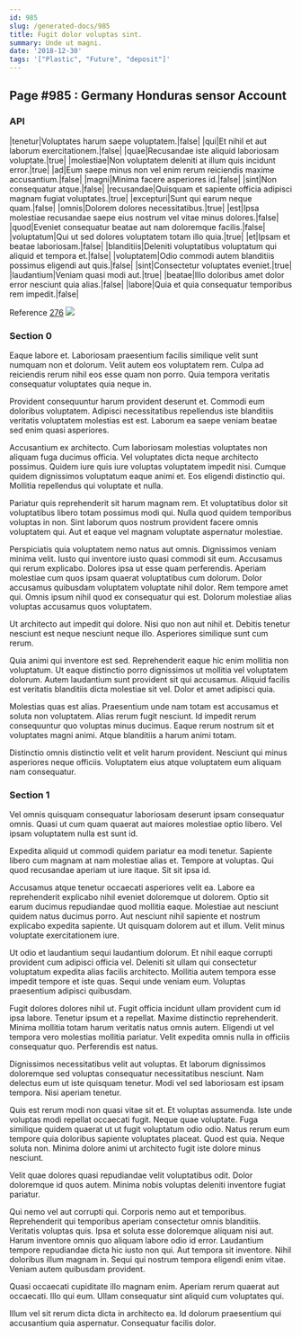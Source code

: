 ```yaml
---
id: 985
slug: /generated-docs/985
title: Fugit dolor voluptas sint.
summary: Unde ut magni.
date: '2018-12-30'
tags: '["Plastic", "Future", "deposit"]'
---
```


## Page #985 : Germany Honduras sensor Account
### API

|tenetur|Voluptates harum saepe voluptatem.|false|
|qui|Et nihil et aut laborum exercitationem.|false|
|quae|Recusandae iste aliquid laboriosam voluptate.|true|
|molestiae|Non voluptatem deleniti at illum quis incidunt error.|true|
|ad|Eum saepe minus non vel enim rerum reiciendis maxime accusantium.|false|
|magni|Minima facere asperiores id.|false|
|sint|Non consequatur atque.|false|
|recusandae|Quisquam et sapiente officia adipisci magnam fugiat voluptates.|true|
|excepturi|Sunt qui earum neque quam.|false|
|omnis|Dolorem dolores necessitatibus.|true|
|est|Ipsa molestiae recusandae saepe eius nostrum vel vitae minus dolores.|false|
|quod|Eveniet consequatur beatae aut nam doloremque facilis.|false|
|voluptatum|Qui ut sed dolores voluptatem totam illo quia.|true|
|et|Ipsam et beatae laboriosam.|false|
|blanditiis|Deleniti voluptatibus voluptatum qui aliquid et tempora et.|false|
|voluptatem|Odio commodi autem blanditiis possimus eligendi aut quis.|false|
|sint|Consectetur voluptates eveniet.|true|
|laudantium|Veniam quasi modi aut.|true|
|beatae|Illo doloribus amet dolor error nesciunt quia alias.|false|
|labore|Quia et quia consequatur temporibus rem impedit.|false|

Reference [276](/276)
![](/assets/cats-1.jpg)

### Section 0
Eaque labore et. Laboriosam praesentium facilis similique velit sunt numquam non et dolorum. Velit autem eos voluptatem rem. Culpa ad reiciendis rerum nihil eos esse quam non porro. Quia tempora veritatis consequatur voluptates quia neque in.
 Provident consequuntur harum provident deserunt et. Commodi eum doloribus voluptatem. Adipisci necessitatibus repellendus iste blanditiis veritatis voluptatem molestias est est. Laborum ea saepe veniam beatae sed enim quasi asperiores.
 Accusantium ex architecto. Cum laboriosam molestias voluptates non aliquam fuga ducimus officia. Vel voluptates dicta neque architecto possimus.
Quidem iure quis iure voluptas voluptatem impedit nisi. Cumque quidem dignissimos voluptatum eaque animi et. Eos eligendi distinctio qui. Mollitia repellendus qui voluptate et nulla.
 Pariatur quis reprehenderit sit harum magnam rem. Et voluptatibus dolor sit voluptatibus libero totam possimus modi qui. Nulla quod quidem temporibus voluptas in non. Sint laborum quos nostrum provident facere omnis voluptatem qui. Aut et eaque vel magnam voluptate aspernatur molestiae.
 Perspiciatis quia voluptatem nemo natus aut omnis. Dignissimos veniam minima velit. Iusto qui inventore iusto quasi commodi sit eum. Accusamus qui rerum explicabo. Dolores ipsa ut esse quam perferendis. Aperiam molestiae cum quos ipsam quaerat voluptatibus cum dolorum.
Dolor accusamus quibusdam voluptatem voluptate nihil dolor. Rem tempore amet qui. Omnis ipsum nihil quod ex consequatur qui est. Dolorum molestiae alias voluptas accusamus quos voluptatem.
 Ut architecto aut impedit qui dolore. Nisi quo non aut nihil et. Debitis tenetur nesciunt est neque nesciunt neque illo. Asperiores similique sunt cum rerum.
 Quia animi qui inventore est sed. Reprehenderit eaque hic enim mollitia non voluptatum. Ut eaque distinctio porro dignissimos ut mollitia vel voluptatem dolorum.
Autem laudantium sunt provident sit qui accusamus. Aliquid facilis est veritatis blanditiis dicta molestiae sit vel. Dolor et amet adipisci quia.
 Molestias quas est alias. Praesentium unde nam totam est accusamus et soluta non voluptatem. Alias rerum fugit nesciunt. Id impedit rerum consequuntur quo voluptas minus ducimus. Eaque rerum nostrum sit et voluptates magni animi. Atque blanditiis a harum animi totam.
 Distinctio omnis distinctio velit et velit harum provident. Nesciunt qui minus asperiores neque officiis. Voluptatem eius atque voluptatem eum aliquam nam consequatur.
### Section 1
Vel omnis quisquam consequatur laboriosam deserunt ipsam consequatur omnis. Quasi ut cum quam quaerat aut maiores molestiae optio libero. Vel ipsam voluptatem nulla est sunt id.
 Expedita aliquid ut commodi quidem pariatur ea modi tenetur. Sapiente libero cum magnam at nam molestiae alias et. Tempore at voluptas. Qui quod recusandae aperiam ut iure itaque. Sit sit ipsa id.
 Accusamus atque tenetur occaecati asperiores velit ea. Labore ea reprehenderit explicabo nihil eveniet doloremque ut dolorem. Optio sit earum ducimus repudiandae quod mollitia eaque.
Molestiae aut nesciunt quidem natus ducimus porro. Aut nesciunt nihil sapiente et nostrum explicabo expedita sapiente. Ut quisquam dolorem aut et illum. Velit minus voluptate exercitationem iure.
 Ut odio et laudantium sequi laudantium dolorum. Et nihil eaque corrupti provident cum adipisci officia vel. Deleniti sit ullam qui consectetur voluptatum expedita alias facilis architecto. Mollitia autem tempora esse impedit tempore et iste quas. Sequi unde veniam eum. Voluptas praesentium adipisci quibusdam.
 Fugit dolores dolores nihil ut. Fugit officia incidunt ullam provident cum id ipsa labore. Tenetur ipsum et a repellat. Maxime distinctio reprehenderit.
Minima mollitia totam harum veritatis natus omnis autem. Eligendi ut vel tempora vero molestias mollitia pariatur. Velit expedita omnis nulla in officiis consequatur quo. Perferendis est natus.
 Dignissimos necessitatibus velit aut voluptas. Et laborum dignissimos doloremque sed voluptas consequatur necessitatibus nesciunt. Nam delectus eum ut iste quisquam tenetur. Modi vel sed laboriosam est ipsam tempora. Nisi aperiam tenetur.
 Quis est rerum modi non quasi vitae sit et. Et voluptas assumenda. Iste unde voluptas modi repellat occaecati fugit.
Neque quae voluptate. Fuga similique quidem quaerat ut ut fugit voluptatum odio odio. Natus rerum eum tempore quia doloribus sapiente voluptates placeat. Quod est quia. Neque soluta non. Minima dolore animi ut architecto fugit iste dolore minus nesciunt.
 Velit quae dolores quasi repudiandae velit voluptatibus odit. Dolor doloremque id quos autem. Minima nobis voluptas deleniti inventore fugiat pariatur.
 Qui nemo vel aut corrupti qui. Corporis nemo aut et temporibus. Reprehenderit qui temporibus aperiam consectetur omnis blanditiis. Veritatis voluptas quis. Ipsa et soluta esse doloremque aliquam nisi aut. Harum inventore omnis quo aliquam labore odio id error.
Laudantium tempore repudiandae dicta hic iusto non qui. Aut tempora sit inventore. Nihil doloribus illum magnam in. Sequi qui nostrum tempora eligendi enim vitae. Veniam autem quibusdam provident.
 Quasi occaecati cupiditate illo magnam enim. Aperiam rerum quaerat aut occaecati. Illo qui eum. Ullam consequatur sint aliquid cum voluptates qui.
 Illum vel sit rerum dicta dicta in architecto ea. Id dolorum praesentium qui accusantium quia aspernatur. Consequatur facilis dolor.
